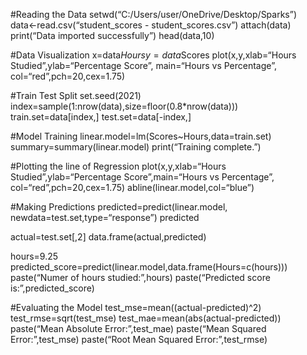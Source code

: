 
#Reading the Data
setwd("C:/Users/user/OneDrive/Desktop/Sparks")
data<-read.csv("student_scores - student_scores.csv")
attach(data)
print("Data imported successfully")
head(data,10)

#Data Visualization
x=data$Hours
y=data$Scores
plot(x,y,xlab="Hours Studied",ylab="Percentage Score", main="Hours vs Percentage",
     col="red",pch=20,cex=1.75)

#Train Test Split
set.seed(2021)
index=sample(1:nrow(data),size=floor(0.8*nrow(data)))
train.set=data[index,]
test.set=data[-index,]

#Model Training
linear.model=lm(Scores~Hours,data=train.set)
summary=summary(linear.model)
print("Training complete.")

#Plotting the line of Regression
plot(x,y,xlab="Hours Studied",ylab="Percentage Score",main="Hours vs Percentage",
     col="red",pch=20,cex=1.75)
abline(linear.model,col="blue")

#Making Predictions
predicted=predict(linear.model, newdata=test.set,type="response")
predicted

actual=test.set[,2]
data.frame(actual,predicted)

hours=9.25
predicted_score=predict(linear.model,data.frame(Hours=c(hours)))
paste("Numer of hours studied:",hours)
paste("Predicted score is:",predicted_score)


#Evaluating the Model
test_mse=mean((actual-predicted)^2)
test_rmse=sqrt(test_mse)
test_mae=mean(abs(actual-predicted))
paste("Mean Absolute Error:",test_mae)
paste("Mean Squared Error:",test_mse)
paste("Root Mean Squared Error:",test_rmse)
